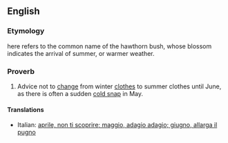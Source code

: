 ==English==

===Etymology===
{{term||May}} here refers to the common name of the hawthorn bush, whose blossom indicates the arrival of summer, or warmer weather.

===Proverb===
{{infl|en|proverb|head=[[ne'er]] [[cast]] [[a]] [[clout]] [[til]] [[May]] [[be]] [[out]]}}

# {{idiomatic|proverb|regional}} Advice not to [[change]] from winter [[clothes]] to summer clothes until June, as there is often a sudden [[cold snap]] in May.

====Translations====
<!-- not literal, but conveying the same idea -->
* Italian: [[aprile, non ti scoprire; maggio, adagio adagio; giugno, allarga il pugno]]